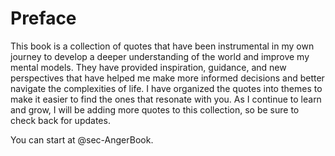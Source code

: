 # Preface {.unnumbered}

This book is a collection of quotes that have been instrumental in my own journey to develop a deeper understanding of the world and improve my mental models. They have provided inspiration, guidance, and new perspectives that have helped me make more informed decisions and better navigate the complexities of life. I have organized the quotes into themes to make it easier to find the ones that resonate with you. As I continue to learn and grow, I will be adding more quotes to this collection, so be sure to check back for updates.  


You can start at @sec-AngerBook.


